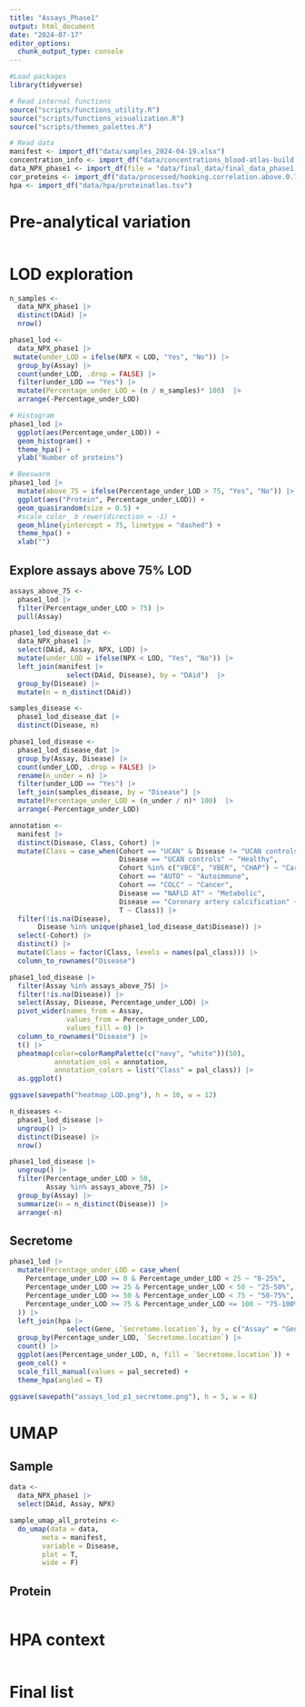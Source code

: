 ```yaml
---
title: "Assays_Phase1"
output: html_document
date: "2024-07-17"
editor_options: 
  chunk_output_type: console
---
```


```r
#Load packages
library(tidyverse)

# Read internal functions
source("scripts/functions_utility.R")
source("scripts/functions_visualization.R")
source("scripts/themes_palettes.R")

# Read data
manifest <- import_df("data/samples_2024-04-19.xlsx")
concentration_info <- import_df("data/concentrations_blood-atlas-build.xlsx")
data_NPX_phase1 <- import_df(file = "data/final_data/final_data_phase1.csv") 
cor_proteins <- import_df("data/processed/hooking.correlation.above.0.7.csv")
hpa <- import_df("data/hpa/proteinatlas.tsv")
```

# Pre-analytical variation

```r


```

# LOD exploration

```r
n_samples <- 
  data_NPX_phase1 |>  
  distinct(DAid) |> 
  nrow()

phase1_lod <- 
  data_NPX_phase1 |> 
 mutate(under_LOD = ifelse(NPX < LOD, "Yes", "No")) |> 
  group_by(Assay) |> 
  count(under_LOD, .drop = FALSE) |> 
  filter(under_LOD == "Yes") |> 
  mutate(Percentage_under_LOD = (n / n_samples)* 100)  |> 
  arrange(-Percentage_under_LOD)

# Histogram
phase1_lod |> 
  ggplot(aes(Percentage_under_LOD)) +
  geom_histogram() +
  theme_hpa() +
  ylab("Number of proteins")

# Beeswarm
phase1_lod |> 
  mutate(above_75 = ifelse(Percentage_under_LOD > 75, "Yes", "No")) |>
  ggplot(aes("Protein", Percentage_under_LOD)) +
  geom_quasirandom(size = 0.5) +
  #scale_color_ b rewer(direction = -1) +
  geom_hline(yintercept = 75, linetype = "dashed") +
  theme_hpa() +
  xlab("")
```
## Explore assays above 75% LOD

```r
assays_above_75 <- 
  phase1_lod |> 
  filter(Percentage_under_LOD > 75) |>
  pull(Assay)

phase1_lod_disease_dat <- 
  data_NPX_phase1 |> 
  select(DAid, Assay, NPX, LOD) |> 
  mutate(under_LOD = ifelse(NPX < LOD, "Yes", "No")) |> 
  left_join(manifest |> 
              select(DAid, Disease), by = "DAid")  |> 
  group_by(Disease) |> 
  mutate(n = n_distinct(DAid)) 

samples_disease <- 
  phase1_lod_disease_dat |> 
  distinct(Disease, n)

phase1_lod_disease <- 
  phase1_lod_disease_dat |>
  group_by(Assay, Disease) |> 
  count(under_LOD, .drop = FALSE) |> 
  rename(n_under = n) |> 
  filter(under_LOD == "Yes") |>
  left_join(samples_disease, by = "Disease") |> 
  mutate(Percentage_under_LOD = (n_under / n)* 100)  |> 
  arrange(-Percentage_under_LOD)

annotation <- 
  manifest |> 
  distinct(Disease, Class, Cohort) |> 
  mutate(Class = case_when(Cohort == "UCAN" & Disease != "UCAN controls" ~ "Cancer",
                           Disease == "UCAN controls" ~ "Healthy",
                           Cohort %in% c("VBCE", "VBER", "CHAP") ~ "Cardiovascular",
                           Cohort == "AUTO" ~ "Autoimmune",
                           Cohort == "COLC" ~ "Cancer",
                           Disease == "NAFLD AT" ~ "Metabolic",
                           Disease == "Coronary artery calcification" ~ "Cardiovascular",
                           T ~ Class)) |> 
  filter(!is.na(Disease),
       Disease %in% unique(phase1_lod_disease_dat$Disease)) |> 
  select(-Cohort) |> 
  distinct() |> 
  mutate(Class = factor(Class, levels = names(pal_class))) |> 
  column_to_rownames("Disease")

phase1_lod_disease |> 
  filter(Assay %in% assays_above_75) |> 
  filter(!is.na(Disease)) |> 
  select(Assay, Disease, Percentage_under_LOD) |>
  pivot_wider(names_from = Assay, 
              values_from = Percentage_under_LOD,
              values_fill = 0) |> 
  column_to_rownames("Disease") |> 
  t() |> 
  pheatmap(color=colorRampPalette(c("navy", "white"))(50),
           annotation_col = annotation,
           annotation_colors = list("Class" = pal_class)) |> 
  as.ggplot()

ggsave(savepath("heatmap_LOD.png"), h = 10, w = 12)

n_diseases <- 
  phase1_lod_disease |> 
  ungroup() |> 
  distinct(Disease) |> 
  nrow()

phase1_lod_disease |> 
  ungroup() |> 
  filter(Percentage_under_LOD > 50,
         Assay %in% assays_above_75) |> 
  group_by(Assay) |> 
  summarize(n = n_distinct(Disease)) |> 
  arrange(-n)
```

## Secretome

```r
phase1_lod |> 
  mutate(Percentage_under_LOD = case_when(
    Percentage_under_LOD >= 0 & Percentage_under_LOD < 25 ~ "0-25%",
    Percentage_under_LOD >= 25 & Percentage_under_LOD < 50 ~ "25-50%",
    Percentage_under_LOD >= 50 & Percentage_under_LOD < 75 ~ "50-75%",
    Percentage_under_LOD >= 75 & Percentage_under_LOD <= 100 ~ "75-100%"
  )) |> 
  left_join(hpa |> 
              select(Gene, `Secretome.location`), by = c("Assay" = "Gene")) |> 
  group_by(Percentage_under_LOD, `Secretome.location`) |>
  count() |> 
  ggplot(aes(Percentage_under_LOD, n, fill = `Secretome.location`)) +
  geom_col() +
  scale_fill_manual(values = pal_secreted) +
  theme_hpa(angled = T)

ggsave(savepath("assays_lod_p1_secretome.png"), h = 5, w = 6)
```

# UMAP

## Sample

```r
data <- 
  data_NPX_phase1 |> 
  select(DAid, Assay, NPX)

sample_umap_all_proteins <- 
  do_umap(data = data,
        meta = manifest,
        variable = Disease,
        plot = T,
        wide = F)
```

## Protein

```r

```


# HPA context

```r

```

# Final list

```r

```

